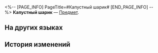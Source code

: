 <%-- [PAGE_INFO]
PageTitle=#Капустный шарик#
[END_PAGE_INFO] --%>
{{Предмет Инфобокс
|id          = 260020
|Изображение = Предмет Капустный шарик.png
|Тип         = 
|Инвентарь   = 
|Редкость    = 2
|Эффект      = 
|Описание    = Обычный ингредиент: фрукты и овощи для приготовления блюд.
|Источник1   = [[Урожай]]
}}
{{Описание|Она хрустящая и сладкая, её легко готовить, а потому это самый популярный гарнир среди не умеющих готовить фей.}}
'''Капустный шарик''' — [[Предмет]].

==На других языках==
{{На других языках
|en   = Greenie Cabbage
|zhs  = 绿球菜
|zht  = 綠球菜
|ja   = ボールキャベツ
|ko   = 그린볼 양배추
|es   = Coles verdes
|fr   = Chou vert
|ru   = Капустный шарик
|th   = กะหล่ำกลมเขียว
|vi   = Bắp Cải Xanh
|de   = Grüner Kohl
|id   = Kol Hijau
|pt   = Repolho Verde
}}

==История изменений==
{{История изменений|3.5}}